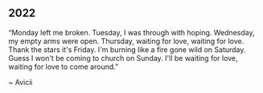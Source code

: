 ## 2022

“Monday left me broken. Tuesday, I was through with hoping. Wednesday, my empty arms were open. Thursday, waiting for love, waiting for love. Thank the stars it's Friday. I'm burning like a fire gone wild on Saturday. Guess I won't be coming to church on Sunday. I'll be waiting for love, waiting for love to come around.”

~ Avicii
